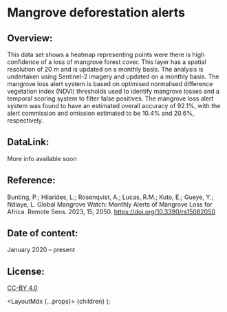 
# Mangrove deforestation alerts

## Overview:

This data set shows a heatmap representing points were there is high confidence of a loss of mangrove forest cover. This layer has a spatial resolution of 20 m and is updated on a monthly basis. The analysis is undertaken using Sentinel-2 imagery and updated on a monthly basis. The mangrove loss alert system is based on optimised normalised difference vegetation index (NDVI) thresholds used to identify mangrove losses and a temporal scoring system to filter false positives. The mangrove loss alert system was found to have an estimated overall accuracy of 92.1%, with the alert commission and omission estimated to be 10.4% and 20.6%, respectively. 

## DataLink: 

More info available soon
    
## Reference:

Bunting, P.; Hilarides, L.; Rosenqvist, A.; Lucas, R.M.; Kuto, E.; Gueye, Y.; Ndiaye, L. Global Mangrove Watch: Monthly Alerts of Mangrove Loss for Africa. Remote Sens. 2023, 15, 2050. <a target="_blank" rel="noopener noreferrer" href="https://doi.org/10.3390/rs15082050">https://doi.org/10.3390/rs15082050</a>

## Date of content:

January 2020 – present
    
## License:
<a href="https://creativecommons.org/licenses/by/4.0/" target="_blank" rel="noopener noreferrer">CC-BY 4.0</a>
  

  <LayoutMdx {...props}>
    {children}
  </LayoutMdx>
);